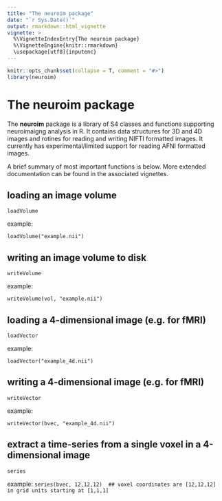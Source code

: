 ```yaml
---
title: "The neuroim package"
date: "`r Sys.Date()`"
output: rmarkdown::html_vignette
vignette: >
  %\VignetteIndexEntry{The neuroim package}
  %\VignetteEngine{knitr::rmarkdown}
  \usepackage[utf8]{inputenc}
---
```


```r
knitr::opts_chunk$set(collapse = T, comment = "#>")
library(neuroim)
```

The **neuroim** package
========================================================

The **neuroim** package is a library of S4 classes and functions supporting neuroimaigng analysis in R. It contains data structures for 3D and 4D images and rotines for reading and writing NIFTI formatted images. It currently has experimental/limited support for reading AFNI formatted images.

A brief summary of most important functions is below. More extended documentation can be found in the associated vignettes.

## loading an image volume

`loadVolume`

example: 

`loadVolume("example.nii")`

## writing an image volume to disk

`writeVolume`

example:

`writeVolume(vol, "example.nii")`

## loading a 4-dimensional image (e.g. for fMRI)

`loadVector`

example: 

`loadVector("example_4d.nii")`

## writing a 4-dimensional image (e.g. for fMRI)

`writeVector`

example: 

`writeVector(bvec, "example_4d.nii")`

## extract a time-series from a single voxel in a 4-dimensional image

`series`

example: `series(bvec, 12,12,12)  ## voxel coordinates are [12,12,12] in grid units starting at [1,1,1]`




